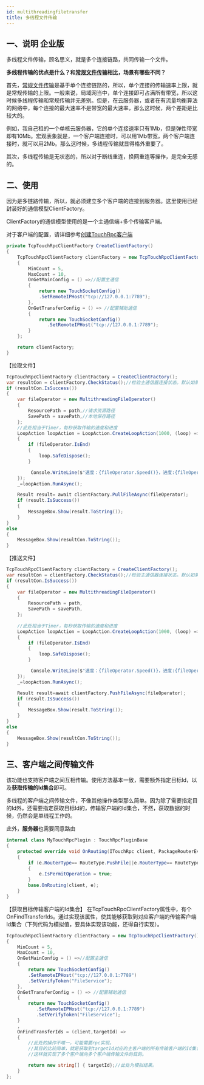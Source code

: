 ```yaml
---
id: multithreadingfiletransfer
title: 多线程文件传输
---
```


## 一、说明 <Tag>企业版</Tag>

多线程文件传输，顾名思义，就是多个连接链路，共同传输一个文件。

**多线程传输的优点是什么？和**[**常规文件传输**](./transferfile.mdx)**相比，场景有哪些不同？**

首先，[常规文件传输](./transferfile.mdx)是基于单个连接链路的，所以，单个连接的传输速率上限，就是常规传输的上限。一般来说，局域网当中，单个连接即可占满所有带宽，所以这时候多线程传输和常规传输并无差别。但是，在云服务器，或者在有流量均衡算法的网络中，每个连接的最大速率不是带宽的最大速率，那么这时候，两个差距是比较大的。

例如，我自己租的一个单核云服务器，它的单个连接速率只有1Mb，但是弹性带宽却有10Mb。宏观表象就是，一个客户端连接时，可以用1Mb带宽，两个客户端连接时，就可以用2Mb。那么这时候，多线程传输就显得格外重要了。

其次，多线程传输是无状态的，所以对于断线重连，换网重连等操作，是完全无感的。


## 二、使用

因为是多链路传输，所以，就必须建立多个客户端的连接到服务器。这里使用已经封装好的通信模型ClientFactory。

ClientFactory的通信模型使用的是一个主通信端+多个传输客户端。

对于客户端的配置，请详细参考[创建TouchRpc客户端](./createtouchrpcclient.mdx)

```csharp
private TcpTouchRpcClientFactory CreateClientFactory()
{
    TcpTouchRpcClientFactory clientFactory = new TcpTouchRpcClientFactory()
    {
        MinCount = 5,
        MaxCount = 10,
        OnGetMainConfig = () =>//配置主通信
        {
            return new TouchSocketConfig()
            .SetRemoteIPHost("tcp://127.0.0.1:7789");
        },
        OnGetTransferConfig = () => //配置辅助通信
        {
            return new TouchSocketConfig()
               .SetRemoteIPHost("tcp://127.0.0.1:7789");
        }
    };

    return clientFactory;
}
```

【拉取文件】

```csharp
TcpTouchRpcClientFactory clientFactory = CreateClientFactory();
var resultCon = clientFactory.CheckStatus();//检验主通信器连接状态。默认如果没有连接，则会建立。
if (resultCon.IsSuccess())
{
    var fileOperator = new MultithreadingFileOperator()
    {
        ResourcePath = path,//请求资源路径
        SavePath = savePath,//本地保存路径
    };
    //此处相当于Timer，每秒获取传输的速度和进度
	LoopAction loopAction = LoopAction.CreateLoopAction(1000, (loop) => 
	{
   	    if (fileOperator.IsEnd)
    	{
       	    loop.SafeDispose();
   	    }

   	     Console.WriteLine($"速度：{fileOperator.Speed()}，进度:{fileOperator.Progress}");
	});
	_=loopAction.RunAsync();

    Result result= await clientFactory.PullFileAsync(fileOperator);
    if (result.IsSuccess())
    {
        MessageBox.Show(result.ToString());
    }
}
else
{
    MessageBox.Show(resultCon.ToString());
}

```

【推送文件】

```csharp
TcpTouchRpcClientFactory clientFactory = CreateClientFactory();
var resultCon = clientFactory.CheckStatus();//检验主通信器连接状态。默认如果没有连接，则会建立。
if (resultCon.IsSuccess())
{
    var fileOperator = new MultithreadingFileOperator()
    {
        ResourcePath = path,
        SavePath = savePath,
    };
    
    //此处相当于Timer，每秒获取传输的速度和进度
	LoopAction loopAction = LoopAction.CreateLoopAction(1000, (loop) => 
	{
   	    if (fileOperator.IsEnd)
    	{
       	    loop.SafeDispose();
   	    }

   	     Console.WriteLine($"速度：{fileOperator.Speed()}，进度:{fileOperator.Progress}");
	});
	_=loopAction.RunAsync();

    Result result=await clientFactory.PushFileAsync(fileOperator);
    if (result.IsSuccess())
    {
        MessageBox.Show(result.ToString());
    }
}
else
{
    MessageBox.Show(resultCon.ToString());
}
```

## 三、客户端之间传输文件

该功能也支持客户端之间互相传输。使用方法基本一致，需要额外指定目标Id，以及**获取传输的Id集合**即可。

多线程的客户端之间传输文件，不像其他操作类型那么简单。因为除了需要指定目的Id外，还需要指定获取目标Id的，传输客户端的Id集合，不然，获取数据的时候，仍然会是单线程工作的。

此外，**服务器**也需要同意路由

```csharp
internal class MyTouchRpcPlugin : TouchRpcPluginBase
{
    protected override void OnRouting(ITouchRpc client, PackageRouterEventArgs e)
    {
        if (e.RouterType== RouteType.PushFile||e.RouterType== RouteType.PullFile)
        {
            e.IsPermitOperation = true;
        }
        base.OnRouting(client, e);
    }
}
```

【获取目标传输客户端的Id集合】
在TcpTouchRpcClientFactory属性中，有个OnFindTransferIds。通过实现该属性，使其能够获取到对应客户端的传输客户端Id集合（下列代码为模拟值，要具体实现该功能，还得自行实现）。

```csharp
TcpTouchRpcClientFactory clientFactory = new TcpTouchRpcClientFactory()
{
    MinCount = 5,
    MaxCount = 10,
    OnGetMainConfig = () =>//配置主通信
    {
        return new TouchSocketConfig()
        .SetRemoteIPHost("tcp://127.0.0.1:7789")
        .SetVerifyToken("FileService");
    },
    OnGetTransferConfig = () => //配置辅助通信
    {
        return new TouchSocketConfig()
           .SetRemoteIPHost("tcp://127.0.0.1:7789")
           .SetVerifyToken("FileService");
    }
    ,
    OnFindTransferIds = (client,targetId) => 
    {
        //此处的操作不唯一，可能需要rpc实现。
        //其目的比较简单，就是获取到targetId对应的主客户端的所有传输客户端的Id集合。
        //这样就实现了多个客户端向多个客户端传输文件的目的。

        return new string[] { targetId};//此处为模拟结果。
    }
};
```

